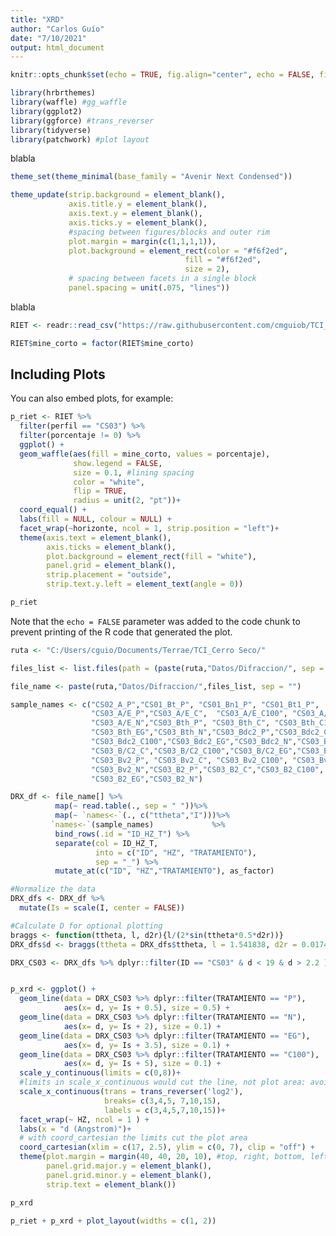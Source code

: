 ```yaml
---
title: "XRD"
author: "Carlos Guío"
date: "7/10/2021"
output: html_document
---
```


```r
knitr::opts_chunk$set(echo = TRUE, fig.align="center", echo = FALSE, fig.width = 5)

library(hrbrthemes)
library(waffle) #gg_waffle
library(ggplot2)
library(ggforce) #trans_reverser
library(tidyverse)
library(patchwork) #plot layout

```

blabla

```r

theme_set(theme_minimal(base_family = "Avenir Next Condensed"))

theme_update(strip.background = element_blank(),
             axis.title.y = element_blank(),
             axis.text.y = element_blank(),
             axis.ticks.y = element_blank(),
             #spacing between figures/blocks and outer rim
             plot.margin = margin(c(1,1,1,1)),
             plot.background = element_rect(color = "#f6f2ed", 
                                       fill = "#f6f2ed", 
                                       size = 2),
             # spacing between facets in a single block
             panel.spacing = unit(.075, "lines")) 

```


blabla

```r

RIET <- readr::read_csv("https://raw.githubusercontent.com/cmguiob/TCI_CerroSeco_git/main/Datos/Difraccion/CS_Rietvelt.csv")

RIET$mine_corto = factor(RIET$mine_corto)


```

## Including Plots

You can also embed plots, for example:

```r

p_riet <- RIET %>%
  filter(perfil == "CS03") %>%
  filter(porcentaje != 0) %>%
  ggplot() +
  geom_waffle(aes(fill = mine_corto, values = porcentaje),
              show.legend = FALSE,
              size = 0.1, #lining spacing
              color = "white",
              flip = TRUE,
              radius = unit(2, "pt"))+
  coord_equal() +
  labs(fill = NULL, colour = NULL) +
  facet_wrap(~horizonte, ncol = 1, strip.position = "left")+
  theme(axis.text = element_blank(),
        axis.ticks = element_blank(),
        plot.background = element_rect(fill = "white"),
        panel.grid = element_blank(),
        strip.placement = "outside",
        strip.text.y.left = element_text(angle = 0))

p_riet

```

Note that the `echo = FALSE` parameter was added to the code chunk to prevent printing of the R code that generated the plot.

```r

ruta <- "C:/Users/cguio/Documents/Terrae/TCI_Cerro Seco/"

files_list <- list.files(path = (paste(ruta,"Datos/Difraccion/", sep = "")), pattern = ".*xy$")

file_name <- paste(ruta,"Datos/Difraccion/",files_list, sep = "")

sample_names <- c("CS02_A_P","CS01_Bt_P", "CS01_Bn1_P", "CS01_Bt1_P",   
                  "CS03_A/E_P","CS03_A/E_C",  "CS03_A/E_C100", "CS03_A/E_EG", 
                  "CS03_A/E_N","CS03_Bth_P", "CS03_Bth_C", "CS03_Bth_C100",
                  "CS03_Bth_EG","CS03_Bth_N","CS03_Bdc2_P","CS03_Bdc2_C",
                  "CS03_Bdc2_C100","CS03_Bdc2_EG","CS03_Bdc2_N","CS03_B/C2_P",
                  "CS03_B/C2_C","CS03_B/C2_C100","CS03_B/C2_EG","CS03_B/C2_N",
                  "CS03_Bv2_P", "CS03_Bv2_C", "CS03_Bv2_C100", "CS03_Bv2_EG",
                  "CS03_Bv2_N","CS03_B2_P","CS03_B2_C","CS03_B2_C100",
                  "CS03_B2_EG","CS03_B2_N")

DRX_df <- file_name[] %>%
          map(~ read.table(., sep = " "))%>%
          map(~ `names<-`(., c("ttheta","I")))%>%
         `names<-`(sample_names)             %>%
          bind_rows(.id = "ID_HZ_T") %>%
          separate(col = ID_HZ_T, 
                   into = c("ID", "HZ", "TRATAMIENTO"), 
                   sep = "_") %>%
          mutate_at(c("ID", "HZ","TRATAMIENTO"), as_factor)

#Normalize the data 
DRX_dfs <- DRX_df %>% 
  mutate(Is = scale(I, center = FALSE))

#Calculate D for optional plotting
braggs <- function(ttheta, l, d2r){l/(2*sin(ttheta*0.5*d2r))}
DRX_dfs$d <- braggs(ttheta = DRX_dfs$ttheta, l = 1.541838, d2r = 0.0174532925199433)


```


```r

DRX_CS03 <- DRX_dfs %>% dplyr::filter(ID == "CS03" & d < 19 & d > 2.2 )


p_xrd <- ggplot() +
  geom_line(data = DRX_CS03 %>% dplyr::filter(TRATAMIENTO == "P"), 
            aes(x= d, y= Is + 0.5), size = 0.5) +
  geom_line(data = DRX_CS03 %>% dplyr::filter(TRATAMIENTO == "N"), 
            aes(x= d, y= Is + 2), size = 0.1) +
  geom_line(data = DRX_CS03 %>% dplyr::filter(TRATAMIENTO == "EG"), 
            aes(x= d, y= Is + 3.5), size = 0.1) +
  geom_line(data = DRX_CS03 %>% dplyr::filter(TRATAMIENTO == "C100"), 
            aes(x= d, y= Is + 5), size = 0.1) +
  scale_y_continuous(limits = c(0,8))+
  #limits in scale_x_continuous would cut the line, not plot area: avoided
  scale_x_continuous(trans = trans_reverser('log2'), 
                     breaks= c(3,4,5, 7,10,15), 
                     labels = c(3,4,5,7,10,15))+
  facet_wrap(~ HZ, ncol = 1 ) + 
  labs(x = "d (Angstrom)")+
  # with coord_cartesian the limits cut the plot area
  coord_cartesian(xlim = c(17, 2.5), ylim = c(0, 7), clip = "off") +
  theme(plot.margin = margin(40, 40, 20, 10), #top, right, bottom, left
        panel.grid.major.y = element_blank(),
        panel.grid.minor.y = element_blank(),
        strip.text = element_blank()) 

p_xrd


```

```r

p_riet + p_xrd + plot_layout(widths = c(1, 2))

```


